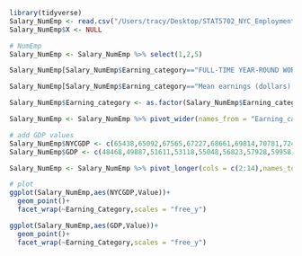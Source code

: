 ```r
library(tidyverse)
Salary_NumEmp <- read.csv("/Users/tracy/Desktop/STAT5702_NYC_Employment_Analysis/DataPreprocessing/Data/gdp/NYCSalary_gdp.csv")
Salary_NumEmp$X <- NULL
```

```r
# NumEmp
Salary_NumEmp <- Salary_NumEmp %>% select(1,2,5)

```

```r
Salary_NumEmp[Salary_NumEmp$Earning_category=="FULL-TIME YEAR-ROUND WORKERS WITH EARNINGS","Earning_category"] <- "Full-time year-round workers with earnings"

Salary_NumEmp[Salary_NumEmp$Earning_category=="Mean earnings (dollars) for full-time year-round workers with earnings","Earning_category"] = "Mean earnings (dollars)"

Salary_NumEmp$Earning_category <- as.factor(Salary_NumEmp$Earning_category)

Salary_NumEmp <- Salary_NumEmp %>% pivot_wider(names_from = "Earning_category", values_from = "New.York..Total")

# add GDP values
Salary_NumEmp$NYCGDP <- c(65438,65092,67565,67227,68661,69814,70781,72434,73508,75131)
Salary_NumEmp$GDP <- c(48468,49887,51611,53118,55048,56823,57928,59958,62840,65118)

Salary_NumEmp <- Salary_NumEmp %>% pivot_longer(cols = c(2:14),names_to = "Earning_Category", values_to = "Value")

```


```r
# plot
ggplot(Salary_NumEmp,aes(NYCGDP,Value))+
  geom_point()+
  facet_wrap(~Earning_Category,scales = "free_y")

ggplot(Salary_NumEmp,aes(GDP,Value))+
  geom_point()+
  facet_wrap(~Earning_Category,scales = "free_y")
```


